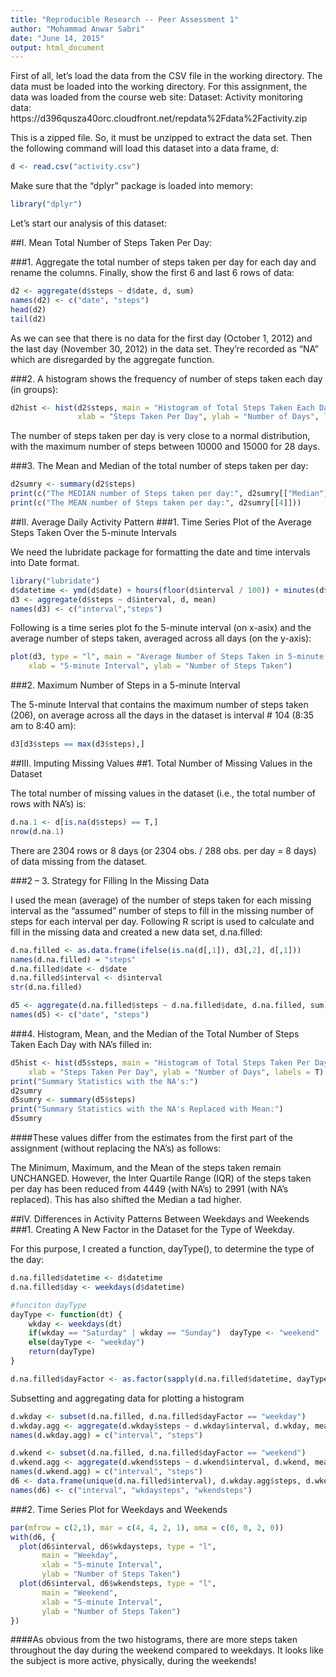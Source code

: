 ```yaml
---
title: "Reproducible Research -- Peer Assessment 1"
author: "Mohammad Anwar Sabri"
date: "June 14, 2015"
output: html_document
---
```


First of all, let's load the data from the CSV file in the working directory. The data must be loaded into the working directory. For this assignment, the data was loaded from the course web site:
Dataset: Activity monitoring data: https://d396qusza40orc.cloudfront.net/repdata%2Fdata%2Factivity.zip

This is a zipped file. So, it must be unzipped to extract the data set. Then the following command will load this dataset into a data frame, d:

```r
d <- read.csv("activity.csv")
```

Make sure that the "dplyr" package is loaded into memory:

```r
library("dplyr")
```

Let's start our analysis of this dataset:

##I. Mean Total Number of Steps Taken Per Day:

###1. Aggregate the total number of steps taken per day for each day and rename the columns. Finally, show the first 6 and last 6 rows of data:

```r
d2 <- aggregate(d$steps ~ d$date, d, sum)
names(d2) <- c("date", "steps")
head(d2)
tail(d2)
```

As we can see that there is no data for the first day (October 1, 2012) and the last day (November 30, 2012) in the data set. They're recorded as "NA" which are disregarded by the aggregate function.

###2. A histogram shows the frequency of number of steps taken each day (in groups):

```r
d2hist <- hist(d2$steps, main = "Histogram of Total Steps Taken Each Day", 
               xlab = "Steps Taken Per Day", ylab = "Number of Days", labels = T)
```

The number of steps taken per day is very close to a normal distribution, with the maximum number of steps between 10000 and 15000 for 28 days.

###3. The Mean and Median of the total number of steps taken per day:

```r
d2sumry <- summary(d2$steps)
print(c("The MEDIAN number of Steps taken per day:", d2sumry[["Median"]]))
print(c("The MEAN number of Steps taken per day:", d2sumry[[4]]))
```

##II. Average Daily Activity Pattern
###1. Time Series Plot of the Average Steps Taken Over the 5-minute Intervals

We need the lubridate package for formatting the date and time intervals into Date format.

```r
library("lubridate")
d$datetime <- ymd(d$date) + hours(floor(d$interval / 100)) + minutes(d$interval %% 100)
d3 <- aggregate(d$steps ~ d$interval, d, mean)
names(d3) <- c("interval","steps")
```

Following is a time series plot fo the 5-minute interval (on x-asix) and the average number of steps taken, averaged across all days (on the y-axis):

```r
plot(d3, type = "l", main = "Average Number of Steps Taken in 5-minute Intervals", 
    xlab = "5-minute Interval", ylab = "Number of Steps Taken")
```

###2. Maximum Number of Steps in a 5-minute Interval

The 5-minute Interval that contains the maximum number of steps taken (206), on average across all the days in the dataset is interval # 104 (8:35 am to 8:40 am):

```r
d3[d3$steps == max(d3$steps),]
```

##III. Imputing Missing Values
##1. Total Number of Missing Values in the Dataset

The total number of missing values in the dataset (i.e., the total number of rows with NA's) is:

```r
d.na.1 <- d[is.na(d$steps) == T,]
nrow(d.na.1)
```

There are 2304 rows or 8 days (or 2304 obs. / 288 obs. per day = 8 days) of data missing from the dataset.

###2 -- 3. Strategy for Filling In the Missing Data

I used the mean (average) of the number of steps taken for each missing interval as the "assumed" number of steps to fill in the missing number of steps for each interval per day. Following R script is used to calculate and fill in the missing data and created a new data set, d.na.filled:

```r
d.na.filled <- as.data.frame(ifelse(is.na(d[,1]), d3[,2], d[,1]))
names(d.na.filled) = "steps"
d.na.filled$date <- d$date
d.na.filled$interval <- d$interval
str(d.na.filled)
```

```r
d5 <- aggregate(d.na.filled$steps ~ d.na.filled$date, d.na.filled, sum)
names(d5) <- c("date", "steps")
```

###4. Histogram, Mean, and the Median of the Total Number of Steps Taken Each Day with NA's filled in: 

```r
d5hist <- hist(d5$steps, main = "Histogram of Total Steps Taken Per Day (with NA's Replaced)", 
    xlab = "Steps Taken Per Day", ylab = "Number of Days", labels = T)
print("Summary Statistics with the NA's:")
d2sumry
d5sumry <- summary(d5$steps)
print("Summary Statistics with the NA's Replaced with Mean:")
d5sumry
```

####These values differ from the estimates from the first part of the assignment (without replacing the NA's) as follows:

The Minimum, Maximum, and the Mean of the steps taken remain UNCHANGED. However, the Inter Quartile Range (IQR) of the steps taken per day has been reduced from 4449 (with NA's) to 2991 (with NA's replaced). This has also shifted the Median a tad higher.

##IV. Differences in Activity Patterns Between Weekdays and Weekends
###1. Creating A New Factor in the Dataset for the Type of Weekday. 

For this purpose, I created a function, dayType(), to determine the type of the day:

```r
d.na.filled$datetime <- d$datetime
d.na.filled$day <- weekdays(d$datetime)

#funciton dayType
dayType <- function(dt) {
    wkday <- weekdays(dt)
    if(wkday == "Saturday" | wkday == "Sunday")  dayType <- "weekend"
    else(dayType <- "weekday")
    return(dayType)
}

d.na.filled$dayFactor <- as.factor(sapply(d.na.filled$datetime, dayType))
```

Subsetting and aggregating data for plotting a histogram

```r
d.wkday <- subset(d.na.filled, d.na.filled$dayFactor == "weekday")
d.wkday.agg <- aggregate(d.wkday$steps ~ d.wkday$interval, d.wkday, mean)
names(d.wkday.agg) = c("interval", "steps")

d.wkend <- subset(d.na.filled, d.na.filled$dayFactor == "weekend")
d.wkend.agg <- aggregate(d.wkend$steps ~ d.wkend$interval, d.wkend, mean)
names(d.wkend.agg) = c("interval", "steps")
d6 <- data.frame(unique(d.na.filled$interval), d.wkday.agg$steps, d.wkend.agg$steps)
names(d6) <- c("interval", "wkdaysteps", "wkendsteps")
```

###2. Time Series Plot for Weekdays and Weekends

```r
par(mfrow = c(2,1), mar = c(4, 4, 2, 1), oma = c(0, 0, 2, 0))
with(d6, {
  plot(d6$interval, d6$wkdaysteps, type = "l", 
       main = "Weekday", 
       xlab = "5-minute Interval", 
       ylab = "Number of Steps Taken")
  plot(d6$interval, d6$wkendsteps, type = "l", 
       main = "Weekend", 
       xlab = "5-minute Interval", 
       ylab = "Number of Steps Taken")
})
```

####As obvious from the two histograms, there are more steps taken throughout the day during the weekend compared to weekdays. It looks like the subject is more active, physically, during the weekends!
